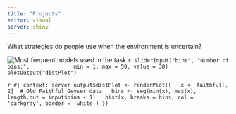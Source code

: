 ```yaml
---
title: "Projects"
editor: visual
server: shiny
---
```


What strategies do people use when the environment is uncertain?

![Most frequent models used in the task](figures/A_model_selection.png)
```r
sliderInput("bins", "Number of bins:", 
            min = 1, max = 50, value = 30)
plotOutput("distPlot")
    ```

```r
#| context: server
output$distPlot <- renderPlot({
  x <- faithful[, 2]  # Old Faithful Geyser data
  bins <- seq(min(x), max(x), length.out = input$bins + 1)
  hist(x, breaks = bins, col = 'darkgray', border = 'white')
})
    ```
